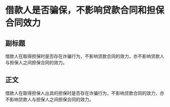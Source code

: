 # 借款人是否骗保，不影响贷款合同和担保合同效力
## 副标题
借款人在取得担保时是否存在诈骗行为，不影响贷款合同的效力，亦不影响贷款人与担保人之间担保合同的效力。
## 正文
借款人在取得担保人出具的担保时是否存在诈骗行为，不影响贷款合同的效力，亦不影响贷款人与担保人之间担保合同的效力。